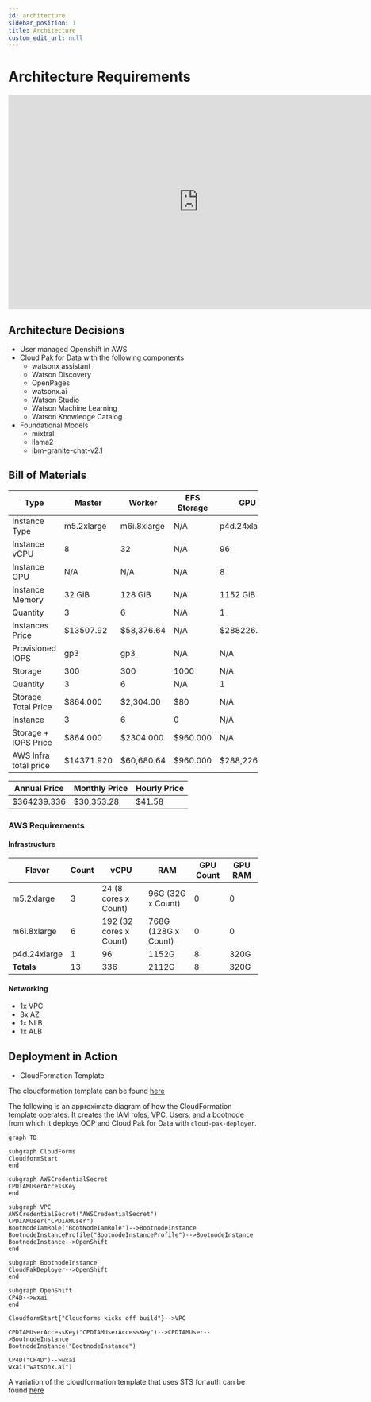 ```yaml
---
id: architecture
sidebar_position: 1
title: Architecture
custom_edit_url: null
---
```


# Architecture Requirements

<iframe width="768" height="432" src="https://miro.com/app/embed/uXjVNtCvNTw=/?pres=1&frameId=3458764578922854387&embedId=518034396865" frameborder="0" scrolling="no" allow="fullscreen; clipboard-read; clipboard-write" allowfullscreen></iframe>

## Architecture Decisions

- User managed Openshift in AWS
- Cloud Pak for Data with the following components
    - watsonx assistant
    - Watson Discovery
    - OpenPages
    - watsonx.ai
    - Watson Studio
    - Watson Machine Learning
    - Watson Knowledge Catalog 
- Foundational Models
    - mixtral
    - llama2
    - ibm-granite-chat-v2.1

## Bill of Materials

|Type|Master|Worker|EFS Storage|GPU|
|----|------|------|-----------|---|
|Instance Type | m5.2xlarge |m6i.8xlarge | N/A | p4d.24xlarge |
|Instance vCPU|8|32|N/A|96|
|Instance GPU|N/A|N/A|N/A|8|
|Instance Memory|32 GiB|128 GiB|N/A|1152 GiB|
|Quantity|3|6|N/A|1|
|Instances Price|$13507.92|$58,376.64|N/A|$288226.78|
|Provisioned IOPS|gp3|gp3|N/A|N/A|
|Storage|300|300|1000|N/A|
|Quantity|3|6|N/A|1|
|Storage Total Price|$864.000|$2,304.00|$80|N/A|
|Instance|3|6|0|N/A|
|Storage + IOPS Price|$864.000|$2304.000|$960.000|N/A|
|AWS Infra total price|$14371.920|$60,680.64|$960.000|$288,226.776|

|Annual Price|Monthly Price|Hourly Price|
|------------|-------------|------------|
|$364239.336|$30,353.28|$41.58|

### AWS Requirements

#### Infrastructure

|Flavor | Count | vCPU | RAM | GPU Count | GPU RAM |
|--|--|--|--|--|--|
|m5.2xlarge|3|24 (8 cores x Count)|96G (32G x Count)|0|0|
|m6i.8xlarge|6|192 (32 cores x Count)|768G (128G x Count)|0|0| 
|p4d.24xlarge|1|96|1152G|8|320G|
|**Totals**|13|336|2112G|8|320G|

#### Networking

- 1x VPC
- 3x AZ
- 1x NLB
- 1x ALB

## Deployment in Action

- CloudFormation Template

The cloudformation template can be found [here](../../assets/Cloudformation/cluster.yml)

The following is an approximate diagram of how the CloudFormation template operates. It creates the IAM roles, VPC, Users, and a bootnode from which it deploys OCP and Cloud Pak for Data with `cloud-pak-deployer`.

```mermaid
graph TD

subgraph CloudForms
CloudformStart
end

subgraph AWSCredentialSecret
CPDIAMUserAccessKey
end

subgraph VPC
AWSCredentialSecret("AWSCredentialSecret")
CPDIAMUser("CPDIAMUser")
BootNodeIamRole("BootNodeIamRole")-->BootnodeInstance
BootnodeInstanceProfile("BootnodeInstanceProfile")-->BootnodeInstance
BootnodeInstance-->OpenShift
end

subgraph BootnodeInstance
CloudPakDeployer-->OpenShift
end

subgraph OpenShift
CP4D-->wxai
end

CloudformStart{"Cloudforms kicks off build"}-->VPC

CPDIAMUserAccessKey("CPDIAMUserAccessKey")-->CPDIAMUser-->BootnodeInstance
BootnodeInstance("BootnodeInstance")

CP4D("CP4D")-->wxai
wxai("watsonx.ai")
```

A variation of the cloudformation template that uses STS for auth can be found [here](../../assets/Cloudformation/cluster-sts.yml)